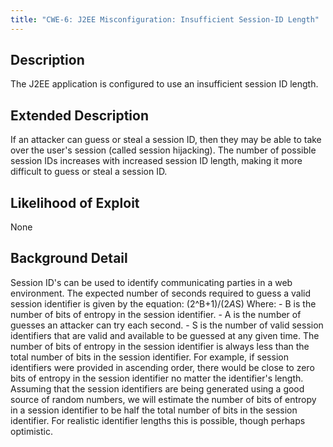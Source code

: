 ```yaml
---
title: "CWE-6: J2EE Misconfiguration: Insufficient Session-ID Length"
---
```


## Description
The J2EE application is configured to use an insufficient session ID length.

## Extended Description
If an attacker can guess or steal a session ID, then they may be able to take over the user's session (called session hijacking). The number of possible session IDs increases with increased session ID length, making it more difficult to guess or steal a session ID.

## Likelihood of Exploit
None

## Background Detail

Session ID's can be used to identify communicating parties in a web environment.
The expected number of seconds required to guess a valid session identifier is given by the equation: (2^B+1)/(2*A*S) Where: - B is the number of bits of entropy in the session identifier. - A is the number of guesses an attacker can try each second. - S is the number of valid session identifiers that are valid and available to be guessed at any given time. The number of bits of entropy in the session identifier is always less than the total number of bits in the session identifier. For example, if session identifiers were provided in ascending order, there would be close to zero bits of entropy in the session identifier no matter the identifier's length. Assuming that the session identifiers are being generated using a good source of random numbers, we will estimate the number of bits of entropy in a session identifier to be half the total number of bits in the session identifier. For realistic identifier lengths this is possible, though perhaps optimistic.

        